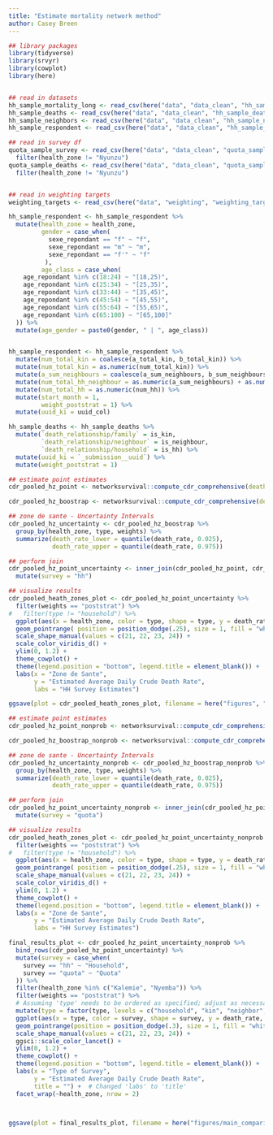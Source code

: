 ```yaml
---
title: "Estimate mortality network method"
author: Casey Breen
---
```


```r
## library packages 
library(tidyverse)
library(srvyr)
library(cowplot)
library(here)


## read in datasets
hh_sample_mortality_long <- read_csv(here("data", "data_clean", "hh_sample_mortality_long.csv"))
hh_sample_deaths <- read_csv(here("data", "data_clean", "hh_sample_deaths.csv"))
hh_sample_neighbors <- read_csv(here("data", "data_clean", "hh_sample_neighbors.csv"))
hh_sample_respondent <- read_csv(here("data", "data_clean", "hh_sample_respondent.csv"))

## read in survey df
quota_sample_survey <- read_csv(here("data", "data_clean", "quota_sample_survey.csv")) %>% 
  filter(health_zone != "Nyunzu")
quota_sample_deaths <- read_csv(here("data", "data_clean", "quota_sample_deaths.csv")) %>% 
  filter(health_zone != "Nyunzu")


## read in weighting targets 
weighting_targets <- read_csv(here("data", "weighting", "weighting_targets.csv"))

```



```r
hh_sample_respondent <- hh_sample_respondent %>% 
  mutate(health_zone = health_zone,
         gender = case_when(
           sexe_repondant == "f" ~ "f",
           sexe_repondant == "m" ~ "m",
           sexe_repondant == "f'" ~ "f"
          ),
         age_class = case_when(
    age_repondant %in% c(18:24) ~ "[18,25)",
    age_repondant %in% c(25:34) ~ "[25,35)",
    age_repondant %in% c(33:44) ~ "[35,45)",
    age_repondant %in% c(45:54) ~ "[45,55)",
    age_repondant %in% c(55:64) ~ "[55,65)",
    age_repondant %in% c(65:100) ~ "[65,100]"
  )) %>% 
  mutate(age_gender = paste0(gender, " | ", age_class))


hh_sample_respondent <- hh_sample_respondent %>% 
  mutate(num_total_kin = coalesce(a_total_kin, b_total_kin)) %>% 
  mutate(num_total_kin = as.numeric(num_total_kin)) %>% 
  mutate(a_sum_neighbours = coalesce(a_sum_neighbours, b_sum_neighbours)) %>% 
  mutate(num_total_hh_neighbour = as.numeric(a_sum_neighbours) + as.numeric(num_hh)) %>% 
  mutate(num_total_hh = as.numeric(num_hh)) %>% 
  mutate(start_month = 1,
         weight_poststrat = 1) %>% 
  mutate(uuid_ki = uuid_col)

hh_sample_deaths <- hh_sample_deaths %>%  
  mutate(`death_relationship/family` = is_kin,
         `death_relationship/neighbour` = is_neighbour,
         `death_relationship/household` = is_hh) %>% 
  mutate(uuid_ki = `_submission__uuid`) %>% 
  mutate(weight_poststrat = 1)
```

```r
## estimate point estimates 
cdr_pooled_hz_point <- networksurvival::compute_cdr_comprehensive(death_df = hh_sample_deaths, survey_df = hh_sample_respondent, weight_col = "weight_poststrat", subpopulation = "health_zone", bootstrap = NA)

cdr_pooled_hz_boostrap <- networksurvival::compute_cdr_comprehensive(death_df = hh_sample_deaths, survey_df = hh_sample_respondent, weight_col = "weight_poststrat", subpopulation = "health_zone", bootstrap = 100)

## zone de sante - Uncertainty Intervals
cdr_pooled_hz_uncertainty <- cdr_pooled_hz_boostrap %>% 
  group_by(health_zone, type, weights) %>% 
  summarize(death_rate_lower = quantile(death_rate, 0.025),
            death_rate_upper = quantile(death_rate, 0.975)) 

## perform join 
cdr_pooled_hz_point_uncertainty <- inner_join(cdr_pooled_hz_point, cdr_pooled_hz_uncertainty, by = c("type", "health_zone", "weights")) %>% 
  mutate(survey = "hh")

## visualize results 
cdr_pooled_heath_zones_plot <- cdr_pooled_hz_point_uncertainty %>% 
  filter(weights == "poststrat") %>% 
#   filter(type != "household") %>% 
  ggplot(aes(x = health_zone, color = type, shape = type, y = death_rate, ymin = death_rate_lower, ymax = death_rate_upper)) + 
  geom_pointrange( position = position_dodge(.25), size = 1, fill = "white") +
  scale_shape_manual(values = c(21, 22, 23, 24)) +
  scale_color_viridis_d() +  
  ylim(0, 1.2) + 
  theme_cowplot() + 
  theme(legend.position = "bottom", legend.title = element_blank()) + 
  labs(x = "Zone de Sante",
       y = "Estimated Average Daily Crude Death Rate",
       labs = "HH Survey Estimates")

ggsave(plot = cdr_pooled_heath_zones_plot, filename = here("figures", "cdr_pooled_heath_zones_plot.png"), width = 7, height = 5)
```





```r
## estimate point estimates 
cdr_pooled_hz_point_nonprob <- networksurvival::compute_cdr_comprehensive(death_df = quota_sample_deaths, survey_df = quota_sample_survey, weight_col = "weight_poststrat", subpopulation = "health_zone", bootstrap = NA)

cdr_pooled_hz_boostrap_nonprob <- networksurvival::compute_cdr_comprehensive(death_df = quota_sample_deaths, survey_df = quota_sample_survey, weight_col = "weight_poststrat", subpopulation = "health_zone", bootstrap = 100)

## zone de sante - Uncertainty Intervals
cdr_pooled_hz_uncertainty_nonprob <- cdr_pooled_hz_boostrap_nonprob %>% 
  group_by(health_zone, type, weights) %>% 
  summarize(death_rate_lower = quantile(death_rate, 0.025),
            death_rate_upper = quantile(death_rate, 0.975)) 

## perform join 
cdr_pooled_hz_point_uncertainty_nonprob <- inner_join(cdr_pooled_hz_point_nonprob, cdr_pooled_hz_uncertainty_nonprob, by = c("type", "health_zone", "weights")) %>% 
  mutate(survey = "quota")

## visualize results 
cdr_pooled_heath_zones_plot <- cdr_pooled_hz_point_uncertainty_nonprob %>% 
  filter(weights == "poststrat") %>% 
#   filter(type != "household") %>% 
  ggplot(aes(x = health_zone, color = type, shape = type, y = death_rate, ymin = death_rate_lower, ymax = death_rate_upper)) + 
  geom_pointrange( position = position_dodge(.25), size = 1, fill = "white") +
  scale_shape_manual(values = c(21, 22, 23, 24)) +
  scale_color_viridis_d() +  
  ylim(0, 1.2) + 
  theme_cowplot() + 
  theme(legend.position = "bottom", legend.title = element_blank()) + 
  labs(x = "Zone de Sante",
       y = "Estimated Average Daily Crude Death Rate",
       labs = "HH Survey Estimates") 
```


```r
final_results_plot <- cdr_pooled_hz_point_uncertainty_nonprob %>%
  bind_rows(cdr_pooled_hz_point_uncertainty) %>%
  mutate(survey = case_when(
    survey == "hh" ~ "Household",
    survey == "quota" ~ "Quota"
  )) %>%
  filter(health_zone %in% c("Kalemie", "Nyemba")) %>%
  filter(weights == "poststrat") %>%
  # Assuming 'type' needs to be ordered as specified; adjust as necessary
  mutate(type = factor(type, levels = c("household", "kin", "neighbor", "blended"))) %>%
  ggplot(aes(x = type, color = survey, shape = survey, y = death_rate, ymin = death_rate_lower, ymax = death_rate_upper)) +
  geom_pointrange(position = position_dodge(.3), size = 1, fill = "white") +
  scale_shape_manual(values = c(21, 22, 23, 24)) +
  ggsci::scale_color_lancet() +
  ylim(0, 1.2) +
  theme_cowplot() +
  theme(legend.position = "bottom", legend.title = element_blank()) +
  labs(x = "Type of Survey",
       y = "Estimated Average Daily Crude Death Rate",
       title = "") +  # Changed 'labs' to 'title'
  facet_wrap(~health_zone, nrow = 2)



ggsave(plot = final_results_plot, filename = here("figures/main_comparison_plot.png"), height = 8, width = 6)
```

